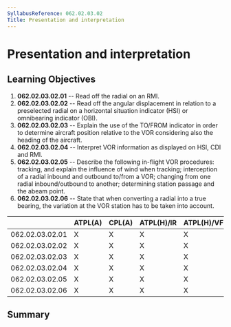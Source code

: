 ```yaml
---
SyllabusReference: 062.02.03.02
Title: Presentation and interpretation
---
```


# Presentation and interpretation

## Learning Objectives

1.  **062.02.03.02.01** -- Read off the radial on an RMI.
2.  **062.02.03.02.02** -- Read off the angular displacement in relation to a
    preselected radial on a horizontal situation indicator (HSI) or omnibearing
    indicator (OBI).
3.  **062.02.03.02.03** -- Explain the use of the TO/FROM indicator in order to
    determine aircraft position relative to the VOR considering also the heading
    of the aircraft.
4.  **062.02.03.02.04** -- Interpret VOR information as displayed on HSI, CDI
    and RMI.
5.  **062.02.03.02.05** -- Describe the following in-flight VOR procedures:
    tracking, and explain the influence of wind when tracking; interception of a
    radial inbound and outbound to/from a VOR; changing from one radial
    inbound/outbound to another; determining station passage and the abeam
    point.
6.  **062.02.03.02.06** -- State that when converting a radial into a true
    bearing, the variation at the VOR station has to be taken into account.

|                 | ATPL(A) | CPL(A) | ATPL(H)/IR | ATPL(H)/VFR | CPL(H) | IR  | CBIR(A) |
| --------------- | ------- | ------ | ---------- | ----------- | ------ | --- | ------- |
| 062.02.03.02.01 | X       | X      | X          | X           | X      | X   |         |
| 062.02.03.02.02 | X       | X      | X          | X           | X      | X   |         |
| 062.02.03.02.03 | X       | X      | X          | X           | X      | X   |         |
| 062.02.03.02.04 | X       | X      | X          | X           | X      | X   |         |
| 062.02.03.02.05 | X       | X      | X          | X           | X      | X   |         |
| 062.02.03.02.06 | X       | X      | X          | X           | X      | X   |         |

## Summary

